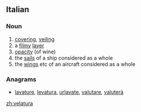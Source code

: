 ==Italian==

===Noun===
{{it-noun||f||velature}}

# [[covering]], [[veiling]]
# a [[filmy]] [[layer]]
# [[opacity]] (of wine)
# the [[sail]]s of a ship considered as a whole
# the [[wing]]s etc of an aircraft considered as a whole

===Anagrams===
* [[lavature#Italian|lavature]], [[levatura#Italian|levatura]], [[urlavate#Italian|urlavate]], [[valutare#Italian|valutare]], [[valuterà#Italian|valuterà]]

[[zh:velatura]]